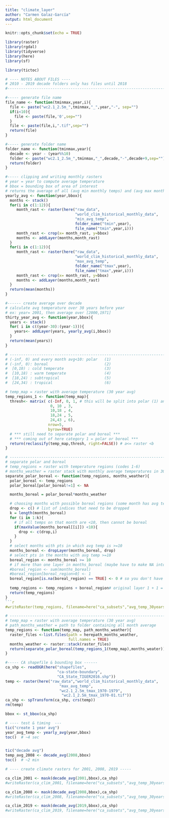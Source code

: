 ```yaml
---
title: "climate_layer"
author: "Carmen Galaz-García"
output: html_document
---
```

```r
knitr::opts_chunk$set(echo = TRUE)

library(raster)
library(rgdal)
library(tidyverse)
library(here)
library(sf) 

library(tictoc)
```


```r
# ---- NOTES ABOUT FILES ----
# 2010 - 2019 decade folders only has files until 2018
#------------------------------------------------------------------------------

#----- generate file name
file_name <- function(tminmax,year,i){
  file <- paste("wc2.1_2.5m_",tminmax,"_",year,"-", sep="")
  if(i<10){
    file <- paste(file,'0',sep="")
  }
  file <- paste(file,i,".tif",sep="")
  return(file)
}

#----- generate folder name
folder_name <- function(tminmax,year){
  decade <- year - (year%%10)
  folder <- paste("wc2.1_2.5m_",tminmax,"_",decade,"-",decade+9,sep="")
  return(folder)
}
```


```r

#----- clipping and writing monthly rasters
# year = year to compute average temperature
# bbox = bounding box of area of interest
# returns the average of all (avg min monthly temps) and (avg max monthly temps) 
yearly_avg <- function(year,bbox){
  months <- stack()
  for(i in c(1:12)){
     month_rast <- raster(here("raw_data",
                               "world_clim_historical_monthly_data",
                               "min_avg_temp",
                               folder_name("tmin",year),
                               file_name("tmin",year,i)))
     month_rast <- crop(x= month_rast, y=bbox)
     months <- addLayer(months,month_rast)
  }
  for(i in c(1:12)){
     month_rast <- raster(here("raw_data",
                               "world_clim_historical_monthly_data",
                               "max_avg_temp",
                               folder_name("tmax",year),
                               file_name("tmax",year,i)))
     month_rast <- crop(x= month_rast, y=bbox)
     months <- addLayer(months,month_rast)
  }
  return(mean(months))
}

#------ create average over decade
# calculate avg temperature over 30 years before year
# ex: year= 2001, then average over [2000,1971]
thirty_year_avg <- function(year,bbox){
  years <- stack()
  for( i in c((year-30):(year-1))){
    years<- addLayer(years, yearly_avg(i,bbox))
  }
  return(mean(years))
}


```


```r
# ---------------------------------------------------------------------------
# (-inf, 0) and every month avg<10: polar   (1)
# (-inf, 0): boreal                         (2)
#  [0,10) : cold temperate                  (3)
#  [10,18) : warm temperate                 (4)
#  [18,24) : subtropical                    (5)
#  [24,34) : tropical                       (6)

# temp_map = raster with average temperature (30 year avg)
temp_regions_1 <- function(temp_map){
  thresh<- matrix( c(-Inf, 0, 1, # this will be split into polar (1) and boreal (2)
                    0, 10 , 3,
                    10,18 , 4,
                    18,24 , 5,
                    24,43 , 6),
                   nrow=5,
                   byrow=TRUE) 
  # *** still need to separate polar and boreal ***
  # *** coming out of here category 1 = polar or boreal ***
  return(reclassify(temp_map,thresh, right=FALSE)) # a<= raster <b
}

# ---------------------------------------------------------------------------
# separate polar and boreal
# temp_regions = raster with temperature regions (codes 1-6)
# months_weather = raster stack with monthly average temperatures in 30 years(?)
separate_polar_boreal <- function(temp_regions, months_weather){
  polar_boreal <- temp_regions
  polar_boreal[polar_boreal!=1] <- NA

  months_boreal = polar_boreal*months_weather

  # choosing months with possible boreal regions (some month has avg temp>=10)
  drop <- c() # list of indices that need to be dropped
  k = length(months_boreal)
  for (i in 1:k){
    # if all temps on that month are <10, then cannot be boreal
    if(maxValue(months_boreal[[i]]) <10){ 
      drop <- c(drop,i)  
    }
  }
  # select months with pts in which avg temp is >=10
  months_boreal <- dropLayer(months_boreal, drop) 
  # select pts in the months with avg temp >=10
  boreal_region <- months_boreal >= 10
  # if more than one layer in months_boreal (maybe have to make NA into 0)
  #boreal_region <- sum(months_boreal)  
  #boreal_region[boreal_region>0] <- 1
  boreal_region[is.na(boreal_region) == TRUE] <- 0 # so you don't have NA + 0 adding the raster layers
  
  temp_regions <- temp_regions + boreal_region# original layer 1 + 1 = 2 (boreal)
  return(temp_regions)
}
```r



#writeRaster(temp_regions, filename=here("ca_subsets","avg_temp_30years","ca_30yr_temp_regions.tif"))
```

```r
# ---------------------------------------------------------------------------
# temp_map = raster with average temperature (30 year avg)
# path_months_weather = path to folder containing all month average 
temp_regions <- function(temp_map, path_months_weather){
  raster_files <-list.files(path = herepath_months_weather, 
                            full.names = TRUE)
  months_weather <- raster::stack(raster_files)
  return(separate_polar_boreal(temp_regions_1(temp_map),months_weater))
}

```


```r
#----- CA shapefile & bounding box ------
ca_shp <- readOGR(here("shapefiles",
                       "ca-state-boundary",
                       "CA_State_TIGER2016.shp"))
temp <- raster(here("raw_data","world_clim_historical_monthly_data",
                        "max_avg_temp",
                        "wc2.1_2.5m_tmax_1970-1979",
                         "wc2.1_2.5m_tmax_1970-01.tif"))
ca_shp <- spTransform(ca_shp, crs(temp))
rm(temp)

bbox <- st_bbox(ca_shp)

```

```r
# ---- test & timing  ---
tic("create 1 year avg")
year_avg_temp <- yearly_avg(year,bbox)
toc()  # ~4 sec


tic("decade avg")
temp_avg_2008 <- decade_avg(2008,bbox)
toc()  # ~2 min

```


```r
# ---- create climate rasters for 2001, 2008, 2019 -----

ca_clim_2001 <- mask(decade_avg(2001,bbox),ca_shp)
#writeRaster(ca_clim_2001, filename=here("ca_subsets","avg_temp_30years","ca_clim_2001.tif"))

ca_clim_2008 <- mask(decade_avg(2008,bbox),ca_shp)
#writeRaster(ca_clim_2008, filename=here("ca_subsets","avg_temp_30years","ca_clim_2008.tif"))

ca_clim_2019 <- mask(decade_avg(2019,bbox),ca_shp)
#writeRaster(ca_clim_2019, filename=here("ca_subsets","avg_temp_30years","ca_clim_2019.tif"))

```
